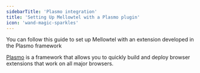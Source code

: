 ```yaml
---
sidebarTitle: 'Plasmo integration'
title: 'Setting Up Mellowtel with a Plasmo plugin'
icon: 'wand-magic-sparkles'
---
```


You can follow this guide to set up Mellowtel with an extension developed in the Plasmo framework

[Plasmo](https://www.plasmo.com/) is a framework that allows you to quickly build and deploy browser extensions that work on all major browsers.